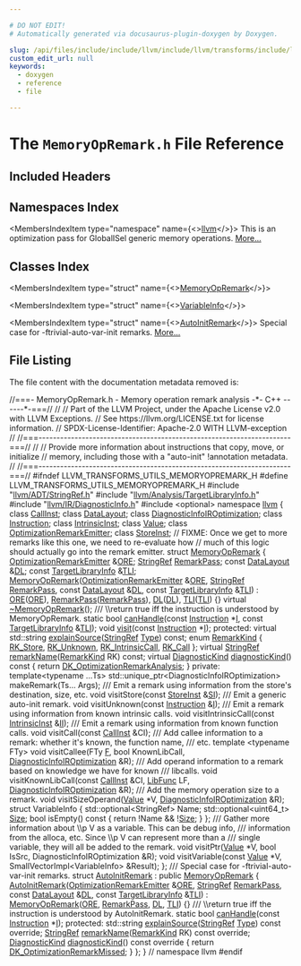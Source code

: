 ```yaml
---

# DO NOT EDIT!
# Automatically generated via docusaurus-plugin-doxygen by Doxygen.

slug: /api/files/include/include/llvm/include/llvm/transforms/include/llvm/transforms/utils/memoryopremark-h
custom_edit_url: null
keywords:
  - doxygen
  - reference
  - file

---
```





# The `MemoryOpRemark.h` File Reference

<DoxygenPage pluginConfig={pluginConfig}>



## Included Headers

<IncludesList>
<IncludesListItem
  filePath="llvm/ADT/StringRef.h"
  permalink="/docs/api/files/include/include/llvm/include/llvm/adt/stringref-h"
  isLocal="true" />
<IncludesListItem
  filePath="llvm/Analysis/TargetLibraryInfo.h"
  permalink="/docs/api/files/include/include/llvm/include/llvm/analysis/targetlibraryinfo-h"
  isLocal="true" />
<IncludesListItem
  filePath="llvm/IR/DiagnosticInfo.h"
  permalink="/docs/api/files/include/include/llvm/include/llvm/ir/diagnosticinfo-h"
  isLocal="true" />
<IncludesListItem
  filePath="optional"
  permalink=""
  isLocal="false" />
</IncludesList>

## Namespaces Index

<MembersIndex>

<MembersIndexItem
  type="namespace"
  name={<><a href="/docs/api/namespaces/llvm">llvm</a></>}>
This is an optimization pass for GlobalISel generic memory operations. <a href="/docs/api/namespaces/llvm/#details">More...</a>
</MembersIndexItem>

</MembersIndex>

## Classes Index

<MembersIndex>

<MembersIndexItem
  type="struct"
  name={<><a href="/docs/api/structs/llvm/memoryopremark">MemoryOpRemark</a></>}>
</MembersIndexItem>

<MembersIndexItem
  type="struct"
  name={<><a href="/docs/api/structs/llvm/memoryopremark/variableinfo">VariableInfo</a></>}>
</MembersIndexItem>

<MembersIndexItem
  type="struct"
  name={<><a href="/docs/api/structs/llvm/autoinitremark">AutoInitRemark</a></>}>
Special case for -ftrivial-auto-var-init remarks. <a href="/docs/api/structs/llvm/autoinitremark/#details">More...</a>
</MembersIndexItem>

</MembersIndex>


## File Listing

The file content with the documentation metadata removed is:

<ProgramListing>

<Link id="l00001" /><CodeLine lineNumber="1"><span class="doxyHighlightComment">//===- MemoryOpRemark.h - Memory operation remark analysis -&#42;- C++ ------&#42;-===//</span></CodeLine>
<Link id="l00002" /><CodeLine lineNumber="2"><span class="doxyHighlightComment">//</span></CodeLine>
<Link id="l00003" /><CodeLine lineNumber="3"><span class="doxyHighlightComment">// Part of the LLVM Project, under the Apache License v2.0 with LLVM Exceptions.</span></CodeLine>
<Link id="l00004" /><CodeLine lineNumber="4"><span class="doxyHighlightComment">// See https://llvm.org/LICENSE.txt for license information.</span></CodeLine>
<Link id="l00005" /><CodeLine lineNumber="5"><span class="doxyHighlightComment">// SPDX-License-Identifier: Apache-2.0 WITH LLVM-exception</span></CodeLine>
<Link id="l00006" /><CodeLine lineNumber="6"><span class="doxyHighlightComment">//</span></CodeLine>
<Link id="l00007" /><CodeLine lineNumber="7"><span class="doxyHighlightComment">//===----------------------------------------------------------------------===//</span></CodeLine>
<Link id="l00008" /><CodeLine lineNumber="8"><span class="doxyHighlightComment">//</span></CodeLine>
<Link id="l00009" /><CodeLine lineNumber="9"><span class="doxyHighlightComment">// Provide more information about instructions that copy, move, or initialize</span></CodeLine>
<Link id="l00010" /><CodeLine lineNumber="10"><span class="doxyHighlightComment">// memory, including those with a &quot;auto-init&quot; !annotation metadata.</span></CodeLine>
<Link id="l00011" /><CodeLine lineNumber="11"><span class="doxyHighlightComment">//</span></CodeLine>
<Link id="l00012" /><CodeLine lineNumber="12"><span class="doxyHighlightComment">//===----------------------------------------------------------------------===//</span></CodeLine>
<Link id="l00013" /><CodeLine lineNumber="13"></CodeLine>
<Link id="l00014" /><CodeLine lineNumber="14"><span class="doxyHighlightPreprocessor">#ifndef LLVM&#95;TRANSFORMS&#95;UTILS&#95;MEMORYOPREMARK&#95;H</span></CodeLine>
<Link id="l00015" /><CodeLine lineNumber="15"><span class="doxyHighlightPreprocessor">#define LLVM&#95;TRANSFORMS&#95;UTILS&#95;MEMORYOPREMARK&#95;H</span></CodeLine>
<Link id="l00016" /><CodeLine lineNumber="16"></CodeLine>
<Link id="l00017" /><CodeLine lineNumber="17"><span class="doxyHighlightPreprocessor">#include &quot;<a href="/docs/api/files/include/include/llvm/include/llvm/adt/stringref-h">llvm/ADT/StringRef.h</a>&quot;</span></CodeLine>
<Link id="l00018" /><CodeLine lineNumber="18"><span class="doxyHighlightPreprocessor">#include &quot;<a href="/docs/api/files/include/include/llvm/include/llvm/analysis/targetlibraryinfo-h">llvm/Analysis/TargetLibraryInfo.h</a>&quot;</span></CodeLine>
<Link id="l00019" /><CodeLine lineNumber="19"><span class="doxyHighlightPreprocessor">#include &quot;<a href="/docs/api/files/include/include/llvm/include/llvm/ir/diagnosticinfo-h">llvm/IR/DiagnosticInfo.h</a>&quot;</span></CodeLine>
<Link id="l00020" /><CodeLine lineNumber="20"><span class="doxyHighlightPreprocessor">#include &lt;optional&gt;</span></CodeLine>
<Link id="l00021" /><CodeLine lineNumber="21"></CodeLine>
<Link id="l00022" /><CodeLine lineNumber="22"><span class="doxyHighlightKeyword">namespace </span><span class="doxyHighlight"><a href="/docs/api/namespaces/llvm">llvm</a> &#123;</span></CodeLine>
<Link id="l00023" /><CodeLine lineNumber="23"></CodeLine>
<Link id="l00024" /><CodeLine lineNumber="24"><span class="doxyHighlightKeyword">class </span><span class="doxyHighlight"><a href="/docs/api/classes/llvm/callinst">CallInst</a>;</span></CodeLine>
<Link id="l00025" /><CodeLine lineNumber="25"><span class="doxyHighlightKeyword">class </span><span class="doxyHighlight"><a href="/docs/api/classes/llvm/datalayout">DataLayout</a>;</span></CodeLine>
<Link id="l00026" /><CodeLine lineNumber="26"><span class="doxyHighlightKeyword">class </span><span class="doxyHighlight"><a href="/docs/api/classes/llvm/diagnosticinfoiroptimization">DiagnosticInfoIROptimization</a>;</span></CodeLine>
<Link id="l00027" /><CodeLine lineNumber="27"><span class="doxyHighlightKeyword">class </span><span class="doxyHighlight"><a href="/docs/api/classes/llvm/instruction">Instruction</a>;</span></CodeLine>
<Link id="l00028" /><CodeLine lineNumber="28"><span class="doxyHighlightKeyword">class </span><span class="doxyHighlight"><a href="/docs/api/classes/llvm/intrinsicinst">IntrinsicInst</a>;</span></CodeLine>
<Link id="l00029" /><CodeLine lineNumber="29"><span class="doxyHighlightKeyword">class </span><span class="doxyHighlight"><a href="/docs/api/classes/llvm/value">Value</a>;</span></CodeLine>
<Link id="l00030" /><CodeLine lineNumber="30"><span class="doxyHighlightKeyword">class </span><span class="doxyHighlight"><a href="/docs/api/classes/llvm/optimizationremarkemitter">OptimizationRemarkEmitter</a>;</span></CodeLine>
<Link id="l00031" /><CodeLine lineNumber="31"><span class="doxyHighlightKeyword">class </span><span class="doxyHighlight"><a href="/docs/api/classes/llvm/storeinst">StoreInst</a>;</span></CodeLine>
<Link id="l00032" /><CodeLine lineNumber="32"></CodeLine>
<Link id="l00033" /><CodeLine lineNumber="33"><span class="doxyHighlightComment">// FIXME: Once we get to more remarks like this one, we need to re-evaluate how</span></CodeLine>
<Link id="l00034" /><CodeLine lineNumber="34"><span class="doxyHighlightComment">// much of this logic should actually go into the remark emitter.</span></CodeLine>
<Link id="l00035" /><CodeLine lineNumber="35" lineLink="/docs/api/structs/llvm/memoryopremark"><span class="doxyHighlightKeyword">struct </span><span class="doxyHighlight"><a href="/docs/api/structs/llvm/memoryopremark/#ad99cd44fdfd9049476ff35f5e7771acc">MemoryOpRemark</a> &#123;</span></CodeLine>
<Link id="l00036" /><CodeLine lineNumber="36" lineLink="/docs/api/structs/llvm/memoryopremark/#affc8a7a84f31d6345933fb32afca4947"><span class="doxyHighlight">  <a href="/docs/api/classes/llvm/optimizationremarkemitter">OptimizationRemarkEmitter</a> &amp;<a href="/docs/api/structs/llvm/memoryopremark/#affc8a7a84f31d6345933fb32afca4947">ORE</a>;</span></CodeLine>
<Link id="l00037" /><CodeLine lineNumber="37" lineLink="/docs/api/structs/llvm/memoryopremark/#aad1dbb4b1f80d87def38329defc8389d"><span class="doxyHighlight">  <a href="/docs/api/classes/llvm/stringref">StringRef</a> <a href="/docs/api/structs/llvm/memoryopremark/#aad1dbb4b1f80d87def38329defc8389d">RemarkPass</a>;</span></CodeLine>
<Link id="l00038" /><CodeLine lineNumber="38" lineLink="/docs/api/structs/llvm/memoryopremark/#a81ab7f2ae731a7f145a1488cb84be1d8"><span class="doxyHighlight">  </span><span class="doxyHighlightKeyword">const</span><span class="doxyHighlight"> <a href="/docs/api/classes/llvm/datalayout">DataLayout</a> &amp;<a href="/docs/api/structs/llvm/memoryopremark/#a81ab7f2ae731a7f145a1488cb84be1d8">DL</a>;</span></CodeLine>
<Link id="l00039" /><CodeLine lineNumber="39" lineLink="/docs/api/structs/llvm/memoryopremark/#a3a261163a53fa4b58499322c20f1952d"><span class="doxyHighlight">  </span><span class="doxyHighlightKeyword">const</span><span class="doxyHighlight"> <a href="/docs/api/classes/llvm/targetlibraryinfo">TargetLibraryInfo</a> &amp;<a href="/docs/api/structs/llvm/memoryopremark/#a3a261163a53fa4b58499322c20f1952d">TLI</a>;</span></CodeLine>
<Link id="l00040" /><CodeLine lineNumber="40"></CodeLine>
<Link id="l00041" /><CodeLine lineNumber="41" lineLink="/docs/api/structs/llvm/memoryopremark/#ad99cd44fdfd9049476ff35f5e7771acc"><span class="doxyHighlight">  <a href="/docs/api/structs/llvm/memoryopremark/#ad99cd44fdfd9049476ff35f5e7771acc">MemoryOpRemark</a>(<a href="/docs/api/classes/llvm/optimizationremarkemitter">OptimizationRemarkEmitter</a> &amp;<a href="/docs/api/structs/llvm/memoryopremark/#affc8a7a84f31d6345933fb32afca4947">ORE</a>, <a href="/docs/api/classes/llvm/stringref">StringRef</a> <a href="/docs/api/structs/llvm/memoryopremark/#aad1dbb4b1f80d87def38329defc8389d">RemarkPass</a>,</span></CodeLine>
<Link id="l00042" /><CodeLine lineNumber="42"><span class="doxyHighlight">                 </span><span class="doxyHighlightKeyword">const</span><span class="doxyHighlight"> <a href="/docs/api/classes/llvm/datalayout">DataLayout</a> &amp;<a href="/docs/api/structs/llvm/memoryopremark/#a81ab7f2ae731a7f145a1488cb84be1d8">DL</a>, </span><span class="doxyHighlightKeyword">const</span><span class="doxyHighlight"> <a href="/docs/api/classes/llvm/targetlibraryinfo">TargetLibraryInfo</a> &amp;<a href="/docs/api/structs/llvm/memoryopremark/#a3a261163a53fa4b58499322c20f1952d">TLI</a>)</span></CodeLine>
<Link id="l00043" /><CodeLine lineNumber="43"><span class="doxyHighlight">      : <a href="/docs/api/structs/llvm/memoryopremark/#affc8a7a84f31d6345933fb32afca4947">ORE</a>(<a href="/docs/api/structs/llvm/memoryopremark/#affc8a7a84f31d6345933fb32afca4947">ORE</a>), <a href="/docs/api/structs/llvm/memoryopremark/#aad1dbb4b1f80d87def38329defc8389d">RemarkPass</a>(<a href="/docs/api/structs/llvm/memoryopremark/#aad1dbb4b1f80d87def38329defc8389d">RemarkPass</a>), <a href="/docs/api/structs/llvm/memoryopremark/#a81ab7f2ae731a7f145a1488cb84be1d8">DL</a>(<a href="/docs/api/structs/llvm/memoryopremark/#a81ab7f2ae731a7f145a1488cb84be1d8">DL</a>), <a href="/docs/api/structs/llvm/memoryopremark/#a3a261163a53fa4b58499322c20f1952d">TLI</a>(<a href="/docs/api/structs/llvm/memoryopremark/#a3a261163a53fa4b58499322c20f1952d">TLI</a>) &#123;&#125;</span></CodeLine>
<Link id="l00044" /><CodeLine lineNumber="44"></CodeLine>
<Link id="l00045" /><CodeLine lineNumber="45" lineLink="/docs/api/structs/llvm/memoryopremark/#ad13e5bb39c9d874786ff902e1a96d5f9"><span class="doxyHighlight">  </span><span class="doxyHighlightKeyword">virtual</span><span class="doxyHighlight"> <a href="/docs/api/structs/llvm/memoryopremark/#ad13e5bb39c9d874786ff902e1a96d5f9">~MemoryOpRemark</a>();</span></CodeLine>
<Link id="l00046" /><CodeLine lineNumber="46"></CodeLine>
<Link id="l00047" /><CodeLine lineNumber="47"><span class="doxyHighlightComment">  /// \\return true iff the instruction is understood by MemoryOpRemark.</span></CodeLine>
<Link id="l00048" /><CodeLine lineNumber="48"><span class="doxyHighlight">  </span><span class="doxyHighlightKeyword">static</span><span class="doxyHighlight"> </span><span class="doxyHighlightKeywordType">bool</span><span class="doxyHighlight"> <a href="/docs/api/structs/llvm/memoryopremark/#aa7541fdc3ad2c7fd6950f38ffa63f888">canHandle</a>(</span><span class="doxyHighlightKeyword">const</span><span class="doxyHighlight"> <a href="/docs/api/classes/llvm/instruction">Instruction</a> &#42;<a href="/docs/api/files/lib/lib/support/md5-cpp/#ac0eafdc9ee161b71e7af98af736952fd">I</a>, </span><span class="doxyHighlightKeyword">const</span><span class="doxyHighlight"> <a href="/docs/api/classes/llvm/targetlibraryinfo">TargetLibraryInfo</a> &amp;<a href="/docs/api/structs/llvm/memoryopremark/#a3a261163a53fa4b58499322c20f1952d">TLI</a>);</span></CodeLine>
<Link id="l00049" /><CodeLine lineNumber="49"></CodeLine>
<Link id="l00050" /><CodeLine lineNumber="50"><span class="doxyHighlight">  </span><span class="doxyHighlightKeywordType">void</span><span class="doxyHighlight"> <a href="/docs/api/structs/llvm/memoryopremark/#a7cc62f5104cc98181f5e3af9aa38db97">visit</a>(</span><span class="doxyHighlightKeyword">const</span><span class="doxyHighlight"> <a href="/docs/api/classes/llvm/instruction">Instruction</a> &#42;<a href="/docs/api/files/lib/lib/support/md5-cpp/#ac0eafdc9ee161b71e7af98af736952fd">I</a>);</span></CodeLine>
<Link id="l00051" /><CodeLine lineNumber="51"></CodeLine>
<Link id="l00052" /><CodeLine lineNumber="52"><span class="doxyHighlightKeyword">protected</span><span class="doxyHighlight">:</span></CodeLine>
<Link id="l00053" /><CodeLine lineNumber="53"><span class="doxyHighlight">  </span><span class="doxyHighlightKeyword">virtual</span><span class="doxyHighlight"> std::string <a href="/docs/api/structs/llvm/memoryopremark/#a114036ea349b7003bc60a6fa9d580af4">explainSource</a>(<a href="/docs/api/classes/llvm/stringref">StringRef</a> <a href="/docs/api/classes/llvm/type">Type</a>) </span><span class="doxyHighlightKeyword">const</span><span class="doxyHighlight">;</span></CodeLine>
<Link id="l00054" /><CodeLine lineNumber="54"></CodeLine>
<Link id="l00055" /><CodeLine lineNumber="55" lineLink="/docs/api/structs/llvm/memoryopremark/#a0b5f89367d77e95e191f4dba11119540"><span class="doxyHighlight">  </span><span class="doxyHighlightKeyword">enum</span><span class="doxyHighlight"> <a href="/docs/api/structs/llvm/memoryopremark/#a0b5f89367d77e95e191f4dba11119540">RemarkKind</a> &#123; <a href="/docs/api/structs/llvm/memoryopremark/#a0b5f89367d77e95e191f4dba11119540aa036baa9962afbac5185a09979402c9d">RK&#95;Store</a>, <a href="/docs/api/structs/llvm/memoryopremark/#a0b5f89367d77e95e191f4dba11119540a38c89bc3f274207c66f98f2f9f440482">RK&#95;Unknown</a>, <a href="/docs/api/structs/llvm/memoryopremark/#a0b5f89367d77e95e191f4dba11119540ad26116e0fbc3518a8b5ce42bf723fafb">RK&#95;IntrinsicCall</a>, <a href="/docs/api/structs/llvm/memoryopremark/#a0b5f89367d77e95e191f4dba11119540ac5867bebefae5ad9ac7e0eec418dc722">RK&#95;Call</a> &#125;;</span></CodeLine>
<Link id="l00056" /><CodeLine lineNumber="56"><span class="doxyHighlight">  </span><span class="doxyHighlightKeyword">virtual</span><span class="doxyHighlight"> <a href="/docs/api/classes/llvm/stringref">StringRef</a> <a href="/docs/api/structs/llvm/memoryopremark/#a415b1ca2ecb643ff209c8303670478a3">remarkName</a>(<a href="/docs/api/structs/llvm/memoryopremark/#a0b5f89367d77e95e191f4dba11119540">RemarkKind</a> RK) </span><span class="doxyHighlightKeyword">const</span><span class="doxyHighlight">;</span></CodeLine>
<Link id="l00057" /><CodeLine lineNumber="57"></CodeLine>
<Link id="l00058" /><CodeLine lineNumber="58" lineLink="/docs/api/structs/llvm/memoryopremark/#a195d208079a522f14616aaf98f588127"><span class="doxyHighlight">  </span><span class="doxyHighlightKeyword">virtual</span><span class="doxyHighlight"> <a href="/docs/api/namespaces/llvm/#a52b4ea3a21377555e9a0511d57945594">DiagnosticKind</a> <a href="/docs/api/structs/llvm/memoryopremark/#a195d208079a522f14616aaf98f588127">diagnosticKind</a>()</span><span class="doxyHighlightKeyword"> const </span><span class="doxyHighlight">&#123; </span><span class="doxyHighlightKeywordFlow">return</span><span class="doxyHighlight"> <a href="/docs/api/namespaces/llvm/#a52b4ea3a21377555e9a0511d57945594a27ed101669b84c58dbf9363fe96bdf64">DK&#95;OptimizationRemarkAnalysis</a>; &#125;</span></CodeLine>
<Link id="l00059" /><CodeLine lineNumber="59"></CodeLine>
<Link id="l00060" /><CodeLine lineNumber="60"><span class="doxyHighlightKeyword">private</span><span class="doxyHighlight">:</span></CodeLine>
<Link id="l00061" /><CodeLine lineNumber="61"><span class="doxyHighlight">  </span><span class="doxyHighlightKeyword">template</span><span class="doxyHighlight">&lt;</span><span class="doxyHighlightKeyword">typename</span><span class="doxyHighlight"> ...Ts&gt;</span></CodeLine>
<Link id="l00062" /><CodeLine lineNumber="62"><span class="doxyHighlight">  std::unique&#95;ptr&lt;DiagnosticInfoIROptimization&gt; makeRemark(Ts... Args);</span></CodeLine>
<Link id="l00063" /><CodeLine lineNumber="63"></CodeLine>
<Link id="l00064" /><CodeLine lineNumber="64"><span class="doxyHighlightComment">  /// Emit a remark using information from the store&#39;s destination, size, etc.</span></CodeLine>
<Link id="l00065" /><CodeLine lineNumber="65"><span class="doxyHighlight">  </span><span class="doxyHighlightKeywordType">void</span><span class="doxyHighlight"> visitStore(</span><span class="doxyHighlightKeyword">const</span><span class="doxyHighlight"> <a href="/docs/api/classes/llvm/storeinst">StoreInst</a> &amp;<a href="/docs/api/namespaces/llvm/si">SI</a>);</span></CodeLine>
<Link id="l00066" /><CodeLine lineNumber="66"><span class="doxyHighlightComment">  /// Emit a generic auto-init remark.</span></CodeLine>
<Link id="l00067" /><CodeLine lineNumber="67"><span class="doxyHighlight">  </span><span class="doxyHighlightKeywordType">void</span><span class="doxyHighlight"> visitUnknown(</span><span class="doxyHighlightKeyword">const</span><span class="doxyHighlight"> <a href="/docs/api/classes/llvm/instruction">Instruction</a> &amp;<a href="/docs/api/files/lib/lib/support/md5-cpp/#ac0eafdc9ee161b71e7af98af736952fd">I</a>);</span></CodeLine>
<Link id="l00068" /><CodeLine lineNumber="68"><span class="doxyHighlightComment">  /// Emit a remark using information from known intrinsic calls.</span></CodeLine>
<Link id="l00069" /><CodeLine lineNumber="69"><span class="doxyHighlight">  </span><span class="doxyHighlightKeywordType">void</span><span class="doxyHighlight"> visitIntrinsicCall(</span><span class="doxyHighlightKeyword">const</span><span class="doxyHighlight"> <a href="/docs/api/classes/llvm/intrinsicinst">IntrinsicInst</a> &amp;<a href="/docs/api/files/lib/lib/target/lib/target/nvptx/nvvmintrrange-cpp/#ac5804672fc0850438d63caec770647f8">II</a>);</span></CodeLine>
<Link id="l00070" /><CodeLine lineNumber="70"><span class="doxyHighlightComment">  /// Emit a remark using information from known function calls.</span></CodeLine>
<Link id="l00071" /><CodeLine lineNumber="71"><span class="doxyHighlight">  </span><span class="doxyHighlightKeywordType">void</span><span class="doxyHighlight"> visitCall(</span><span class="doxyHighlightKeyword">const</span><span class="doxyHighlight"> <a href="/docs/api/classes/llvm/callinst">CallInst</a> &amp;CI);</span></CodeLine>
<Link id="l00072" /><CodeLine lineNumber="72"></CodeLine>
<Link id="l00073" /><CodeLine lineNumber="73"><span class="doxyHighlightComment">  /// Add callee information to a remark: whether it&#39;s known, the function name,</span></CodeLine>
<Link id="l00074" /><CodeLine lineNumber="74"><span class="doxyHighlightComment">  /// etc.</span></CodeLine>
<Link id="l00075" /><CodeLine lineNumber="75"><span class="doxyHighlight">  </span><span class="doxyHighlightKeyword">template</span><span class="doxyHighlight"> &lt;</span><span class="doxyHighlightKeyword">typename</span><span class="doxyHighlight"> FTy&gt;</span></CodeLine>
<Link id="l00076" /><CodeLine lineNumber="76"><span class="doxyHighlight">  </span><span class="doxyHighlightKeywordType">void</span><span class="doxyHighlight"> visitCallee(FTy <a href="/docs/api/files/lib/lib/support/md5-cpp/#a96d73bbd7af15cb1fc38c3f4a3bd82e9">F</a>, </span><span class="doxyHighlightKeywordType">bool</span><span class="doxyHighlight"> KnownLibCall, <a href="/docs/api/classes/llvm/diagnosticinfoiroptimization">DiagnosticInfoIROptimization</a> &amp;R);</span></CodeLine>
<Link id="l00077" /><CodeLine lineNumber="77"><span class="doxyHighlightComment">  /// Add operand information to a remark based on knowledge we have for known</span></CodeLine>
<Link id="l00078" /><CodeLine lineNumber="78"><span class="doxyHighlightComment">  /// libcalls.</span></CodeLine>
<Link id="l00079" /><CodeLine lineNumber="79"><span class="doxyHighlight">  </span><span class="doxyHighlightKeywordType">void</span><span class="doxyHighlight"> visitKnownLibCall(</span><span class="doxyHighlightKeyword">const</span><span class="doxyHighlight"> <a href="/docs/api/classes/llvm/callinst">CallInst</a> &amp;CI, <a href="/docs/api/namespaces/llvm/#a26a5e408fc09c5664d2bbb2d7fae154e">LibFunc</a> LF,</span></CodeLine>
<Link id="l00080" /><CodeLine lineNumber="80"><span class="doxyHighlight">                         <a href="/docs/api/classes/llvm/diagnosticinfoiroptimization">DiagnosticInfoIROptimization</a> &amp;R);</span></CodeLine>
<Link id="l00081" /><CodeLine lineNumber="81"><span class="doxyHighlightComment">  /// Add the memory operation size to a remark.</span></CodeLine>
<Link id="l00082" /><CodeLine lineNumber="82"><span class="doxyHighlight">  </span><span class="doxyHighlightKeywordType">void</span><span class="doxyHighlight"> visitSizeOperand(<a href="/docs/api/classes/llvm/value">Value</a> &#42;V, <a href="/docs/api/classes/llvm/diagnosticinfoiroptimization">DiagnosticInfoIROptimization</a> &amp;R);</span></CodeLine>
<Link id="l00083" /><CodeLine lineNumber="83"></CodeLine>
<Link id="l00084" /><CodeLine lineNumber="84"><span class="doxyHighlight">  </span><span class="doxyHighlightKeyword">struct </span><span class="doxyHighlight">VariableInfo &#123;</span></CodeLine>
<Link id="l00085" /><CodeLine lineNumber="85"><span class="doxyHighlight">    std::optional&lt;StringRef&gt; Name;</span></CodeLine>
<Link id="l00086" /><CodeLine lineNumber="86"><span class="doxyHighlight">    std::optional&lt;uint64&#95;t&gt; <a href="/docs/api/files/lib/lib/analysis/inlineorder-cpp/#a7ee6f0cb51c3b9056199e9a0001fe8c3a6f6cb72d544962fa333e2e34ce64f719">Size</a>;</span></CodeLine>
<Link id="l00087" /><CodeLine lineNumber="87"><span class="doxyHighlight">    </span><span class="doxyHighlightKeywordType">bool</span><span class="doxyHighlight"> isEmpty()</span><span class="doxyHighlightKeyword"> const </span><span class="doxyHighlight">&#123; </span><span class="doxyHighlightKeywordFlow">return</span><span class="doxyHighlight"> !Name &amp;&amp; !<a href="/docs/api/files/lib/lib/analysis/inlineorder-cpp/#a7ee6f0cb51c3b9056199e9a0001fe8c3a6f6cb72d544962fa333e2e34ce64f719">Size</a>; &#125;</span></CodeLine>
<Link id="l00088" /><CodeLine lineNumber="88"><span class="doxyHighlight">  &#125;;</span></CodeLine>
<Link id="l00089" /><CodeLine lineNumber="89"><span class="doxyHighlightComment">  /// Gather more information about \\p V as a variable. This can be debug info,</span></CodeLine>
<Link id="l00090" /><CodeLine lineNumber="90"><span class="doxyHighlightComment">  /// information from the alloca, etc. Since \\p V can represent more than a</span></CodeLine>
<Link id="l00091" /><CodeLine lineNumber="91"><span class="doxyHighlightComment">  /// single variable, they will all be added to the remark.</span></CodeLine>
<Link id="l00092" /><CodeLine lineNumber="92"><span class="doxyHighlight">  </span><span class="doxyHighlightKeywordType">void</span><span class="doxyHighlight"> visitPtr(<a href="/docs/api/namespaces/llvm/#a066e2a31a13d6520e52ae1944f194662">Value</a> &#42;V, </span><span class="doxyHighlightKeywordType">bool</span><span class="doxyHighlight"> IsSrc, DiagnosticInfoIROptimization &amp;R);</span></CodeLine>
<Link id="l00093" /><CodeLine lineNumber="93"><span class="doxyHighlight">  </span><span class="doxyHighlightKeywordType">void</span><span class="doxyHighlight"> visitVariable(</span><span class="doxyHighlightKeyword">const</span><span class="doxyHighlight"> <a href="/docs/api/namespaces/llvm/#a066e2a31a13d6520e52ae1944f194662">Value</a> &#42;V, SmallVectorImpl&lt;VariableInfo&gt; &amp;Result);</span></CodeLine>
<Link id="l00094" /><CodeLine lineNumber="94"><span class="doxyHighlight">&#125;;</span></CodeLine>
<Link id="l00095" /><CodeLine lineNumber="95"></CodeLine>
<Link id="l00096" /><CodeLine lineNumber="96"><span class="doxyHighlightComment">/// Special case for -ftrivial-auto-var-init remarks.</span></CodeLine>
<Link id="l00097" /><CodeLine lineNumber="97" lineLink="/docs/api/structs/llvm/autoinitremark"><span class="doxyHighlightKeyword">struct </span><span class="doxyHighlight"><a href="/docs/api/structs/llvm/autoinitremark/#abc96db1676e27342e9f1ade5e46d8ea5">AutoInitRemark</a> : </span><span class="doxyHighlightKeyword">public</span><span class="doxyHighlight"> <a href="/docs/api/structs/llvm/memoryopremark/#ad99cd44fdfd9049476ff35f5e7771acc">MemoryOpRemark</a> &#123;</span></CodeLine>
<Link id="l00098" /><CodeLine lineNumber="98" lineLink="/docs/api/structs/llvm/autoinitremark/#abc96db1676e27342e9f1ade5e46d8ea5"><span class="doxyHighlight">  <a href="/docs/api/structs/llvm/autoinitremark/#abc96db1676e27342e9f1ade5e46d8ea5">AutoInitRemark</a>(<a href="/docs/api/classes/llvm/optimizationremarkemitter">OptimizationRemarkEmitter</a> &amp;<a href="/docs/api/structs/llvm/memoryopremark/#affc8a7a84f31d6345933fb32afca4947">ORE</a>, <a href="/docs/api/classes/llvm/stringref">StringRef</a> <a href="/docs/api/structs/llvm/memoryopremark/#aad1dbb4b1f80d87def38329defc8389d">RemarkPass</a>,</span></CodeLine>
<Link id="l00099" /><CodeLine lineNumber="99"><span class="doxyHighlight">                 </span><span class="doxyHighlightKeyword">const</span><span class="doxyHighlight"> <a href="/docs/api/classes/llvm/datalayout">DataLayout</a> &amp;<a href="/docs/api/structs/llvm/memoryopremark/#a81ab7f2ae731a7f145a1488cb84be1d8">DL</a>, </span><span class="doxyHighlightKeyword">const</span><span class="doxyHighlight"> <a href="/docs/api/classes/llvm/targetlibraryinfo">TargetLibraryInfo</a> &amp;<a href="/docs/api/structs/llvm/memoryopremark/#a3a261163a53fa4b58499322c20f1952d">TLI</a>)</span></CodeLine>
<Link id="l00100" /><CodeLine lineNumber="100"><span class="doxyHighlight">      : <a href="/docs/api/structs/llvm/memoryopremark/#ad99cd44fdfd9049476ff35f5e7771acc">MemoryOpRemark</a>(<a href="/docs/api/structs/llvm/memoryopremark/#affc8a7a84f31d6345933fb32afca4947">ORE</a>, <a href="/docs/api/structs/llvm/memoryopremark/#aad1dbb4b1f80d87def38329defc8389d">RemarkPass</a>, <a href="/docs/api/structs/llvm/memoryopremark/#a81ab7f2ae731a7f145a1488cb84be1d8">DL</a>, <a href="/docs/api/structs/llvm/memoryopremark/#a3a261163a53fa4b58499322c20f1952d">TLI</a>) &#123;&#125;</span></CodeLine>
<Link id="l00101" /><CodeLine lineNumber="101"></CodeLine>
<Link id="l00102" /><CodeLine lineNumber="102"><span class="doxyHighlightComment">  /// \\return true iff the instruction is understood by AutoInitRemark.</span></CodeLine>
<Link id="l00103" /><CodeLine lineNumber="103"><span class="doxyHighlight">  </span><span class="doxyHighlightKeyword">static</span><span class="doxyHighlight"> </span><span class="doxyHighlightKeywordType">bool</span><span class="doxyHighlight"> <a href="/docs/api/structs/llvm/autoinitremark/#a69856189f0653d336e1f0f13076845bf">canHandle</a>(</span><span class="doxyHighlightKeyword">const</span><span class="doxyHighlight"> <a href="/docs/api/classes/llvm/instruction">Instruction</a> &#42;<a href="/docs/api/files/lib/lib/support/md5-cpp/#ac0eafdc9ee161b71e7af98af736952fd">I</a>);</span></CodeLine>
<Link id="l00104" /><CodeLine lineNumber="104"></CodeLine>
<Link id="l00105" /><CodeLine lineNumber="105"><span class="doxyHighlightKeyword">protected</span><span class="doxyHighlight">:</span></CodeLine>
<Link id="l00106" /><CodeLine lineNumber="106"><span class="doxyHighlight">  std::string <a href="/docs/api/structs/llvm/autoinitremark/#ab32f9db76653d78af26d37c13778c4e6">explainSource</a>(<a href="/docs/api/classes/llvm/stringref">StringRef</a> <a href="/docs/api/classes/llvm/type">Type</a>) </span><span class="doxyHighlightKeyword">const override</span><span class="doxyHighlight">;</span></CodeLine>
<Link id="l00107" /><CodeLine lineNumber="107"><span class="doxyHighlight">  <a href="/docs/api/classes/llvm/stringref">StringRef</a> <a href="/docs/api/structs/llvm/autoinitremark/#aa94fc90cfa2315eeef5dcf04458617fa">remarkName</a>(<a href="/docs/api/structs/llvm/memoryopremark/#a0b5f89367d77e95e191f4dba11119540">RemarkKind</a> RK) </span><span class="doxyHighlightKeyword">const override</span><span class="doxyHighlight">;</span></CodeLine>
<Link id="l00108" /><CodeLine lineNumber="108" lineLink="/docs/api/structs/llvm/autoinitremark/#a7158522b3592b9c0b3eb1e0bebc040fc"><span class="doxyHighlight">  <a href="/docs/api/namespaces/llvm/#a52b4ea3a21377555e9a0511d57945594">DiagnosticKind</a> <a href="/docs/api/structs/llvm/autoinitremark/#a7158522b3592b9c0b3eb1e0bebc040fc">diagnosticKind</a>()</span><span class="doxyHighlightKeyword"> const override </span><span class="doxyHighlight">&#123;</span></CodeLine>
<Link id="l00109" /><CodeLine lineNumber="109"><span class="doxyHighlight">    </span><span class="doxyHighlightKeywordFlow">return</span><span class="doxyHighlight"> <a href="/docs/api/namespaces/llvm/#a52b4ea3a21377555e9a0511d57945594a60172d67189a80dd366981444c7e6fe9">DK&#95;OptimizationRemarkMissed</a>;</span></CodeLine>
<Link id="l00110" /><CodeLine lineNumber="110"><span class="doxyHighlight">  &#125;</span></CodeLine>
<Link id="l00111" /><CodeLine lineNumber="111"><span class="doxyHighlight">&#125;;</span></CodeLine>
<Link id="l00112" /><CodeLine lineNumber="112"></CodeLine>
<Link id="l00113" /><CodeLine lineNumber="113"><span class="doxyHighlight">&#125; </span><span class="doxyHighlightComment">// namespace llvm</span></CodeLine>
<Link id="l00114" /><CodeLine lineNumber="114"></CodeLine>
<Link id="l00115" /><CodeLine lineNumber="115"><span class="doxyHighlightPreprocessor">#endif</span></CodeLine>

</ProgramListing>


</DoxygenPage>
